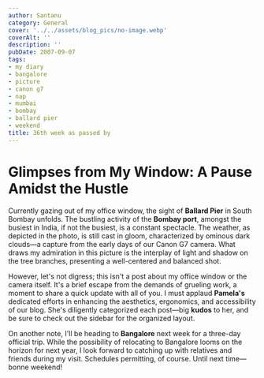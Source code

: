 ```yaml
---
author: Santanu
category: General
cover: '../../assets/blog_pics/no-image.webp'
coverAlt: ''
description: ''
pubDate: 2007-09-07
tags:
- my diary
- bangalore
- picture
- canon g7
- nap
- mumbai
- bombay
- ballard pier
- weekend
title: 36th week as passed by
---
```


# Glimpses from My Window: A Pause Amidst the Hustle

Currently gazing out of my office window, the sight of **Ballard Pier** in South Bombay unfolds. The bustling activity of the **Bombay port**, amongst the busiest in India, if not the busiest, is a constant spectacle. The weather, as depicted in the photo, is still cast in gloom, characterized by ominous dark clouds—a capture from the early days of our Canon G7 camera. What draws my admiration in this picture is the interplay of light and shadow on the tree branches, presenting a well-centered and balanced shot.

However, let's not digress; this isn't a post about my office window or the camera itself. It's a brief escape from the demands of grueling work, a moment to share a quick update with all of you. I must applaud **Pamela's** dedicated efforts in enhancing the aesthetics, ergonomics, and accessibility of our blog. She's diligently categorized each post—big **kudos** to her, and be sure to check out the sidebar for the organized layout.

On another note, I'll be heading to **Bangalore** next week for a three-day official trip. While the possibility of relocating to Bangalore looms on the horizon for next year, I look forward to catching up with relatives and friends during my visit. Schedules permitting, of course. Until next time—bonne weekend!